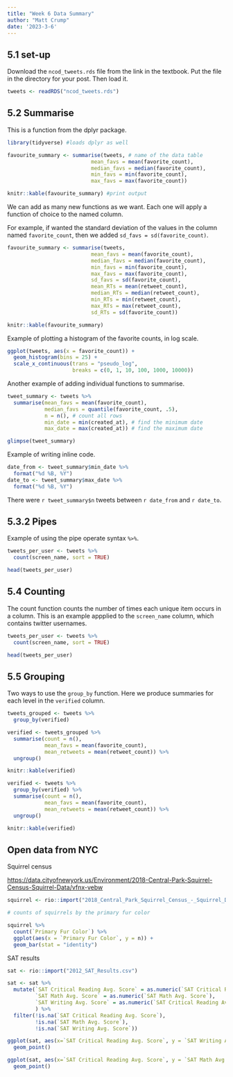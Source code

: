 ```yaml
---
title: "Week 6 Data Summary"
author: "Matt Crump"
date: '2023-3-6'
---
```


## 5.1 set-up

Download the `ncod_tweets.rds` file from the link in the textbook. Put the file in the directory for your post. Then load it.

```r
tweets <- readRDS("ncod_tweets.rds")
```

## 5.2 Summarise

This is a function from the dplyr package.

```r
library(tidyverse) #loads dplyr as well

favourite_summary <- summarise(tweets, # name of the data table
                           mean_favs = mean(favorite_count),
                           median_favs = median(favorite_count),
                           min_favs = min(favorite_count),
                           max_favs = max(favorite_count))

knitr::kable(favourite_summary) #print output
```

We can add as many new functions as we want. Each one will apply a function of choice to the named column.

For example, if wanted the standard deviation of the values in the column named `favorite_count`, then we added `sd_favs = sd(favorite_count)`.

```r
favourite_summary <- summarise(tweets,
                           mean_favs = mean(favorite_count),
                           median_favs = median(favorite_count),
                           min_favs = min(favorite_count),
                           max_favs = max(favorite_count),
                           sd_favs = sd(favorite_count),
                           mean_RTs = mean(retweet_count),
                           median_RTs = median(retweet_count),
                           min_RTs = min(retweet_count),
                           max_RTs = max(retweet_count),
                           sd_RTs = sd(favorite_count))

knitr::kable(favourite_summary)
```

Example of plotting a histogram of the favorite counts, in log scale.

```r
ggplot(tweets, aes(x = favorite_count)) +
  geom_histogram(bins = 25) +
  scale_x_continuous(trans = "pseudo_log", 
                     breaks = c(0, 1, 10, 100, 1000, 10000))
```

Another example of adding individual functions to summarise.

```r
tweet_summary <- tweets %>%
  summarise(mean_favs = mean(favorite_count),
            median_favs = quantile(favorite_count, .5),
            n = n(), # count all rows
            min_date = min(created_at), # find the minimum date
            max_date = max(created_at)) # find the maximum date

glimpse(tweet_summary)
```

Example of writing inline code.

```r
date_from <- tweet_summary$min_date %>% 
  format("%d %B, %Y")
date_to <- tweet_summary$max_date %>% 
  format("%d %B, %Y")
```

There were `r tweet_summary$n` tweets between `r date_from` and `r date_to`.

## 5.3.2 Pipes

Example of using the pipe operate syntax `%>%`.

```r
tweets_per_user <- tweets %>%
  count(screen_name, sort = TRUE)

head(tweets_per_user)
```

## 5.4 Counting

The count function counts the number of times each unique item occurs in a column. This is an example appplied to the `screen_name` column, which contains twitter usernames.

```r
tweets_per_user <- tweets %>%
  count(screen_name, sort = TRUE)

head(tweets_per_user)
```

## 5.5 Grouping

Two ways to use the `group_by` function. Here we produce summaries for each level in the `verified` column.

```r

tweets_grouped <- tweets %>%
  group_by(verified)

verified <- tweets_grouped %>%
  summarise(count = n(),
            mean_favs = mean(favorite_count),
            mean_retweets = mean(retweet_count)) %>%
  ungroup()

knitr::kable(verified)

```

```r

verified <- tweets %>%
  group_by(verified) %>%
  summarise(count = n(),
            mean_favs = mean(favorite_count),
            mean_retweets = mean(retweet_count)) %>%
  ungroup()

knitr::kable(verified)
```

## Open data from NYC

Squirrel census

<https://data.cityofnewyork.us/Environment/2018-Central-Park-Squirrel-Census-Squirrel-Data/vfnx-vebw>

```r
squirrel <- rio::import("2018_Central_Park_Squirrel_Census_-_Squirrel_Data.csv")

# counts of squirrels by the primary fur color

squirrel %>%
  count(`Primary Fur Color`) %>%
  ggplot(aes(x = `Primary Fur Color`, y = n)) +
  geom_bar(stat = "identity")

```

SAT results

```r

sat <- rio::import("2012_SAT_Results.csv")

sat <- sat %>%
  mutate(`SAT Critical Reading Avg. Score` = as.numeric(`SAT Critical Reading Avg. Score`),
         `SAT Math Avg. Score` = as.numeric(`SAT Math Avg. Score`),
         `SAT Writing Avg. Score` = as.numeric(`SAT Critical Reading Avg. Score`)
         ) %>%
  filter(!is.na(`SAT Critical Reading Avg. Score`),
         !is.na(`SAT Math Avg. Score`),
         !is.na(`SAT Writing Avg. Score`))

ggplot(sat, aes(x=`SAT Critical Reading Avg. Score`, y = `SAT Writing Avg. Score`)) +
  geom_point()

ggplot(sat, aes(x=`SAT Critical Reading Avg. Score`, y = `SAT Math Avg. Score`)) +
  geom_point()
```

